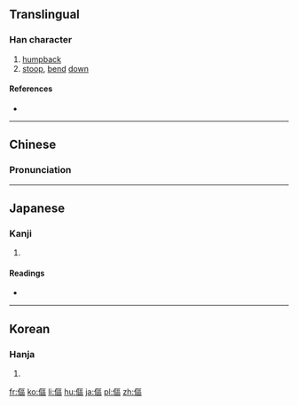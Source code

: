 {{also|伛}}
==Translingual==

===Han character===
{{Han char|rn=9|rad=人|as=11|sn=13|four=2121<sub>6</sub>|canj=人尸口口 (OSRR)|ids=⿰[[亻]][[區]]}}

# [[humpback]]
# [[stoop]], [[bend]] [[down]]

====References====
* {{Han ref|kx=0114.240|dkj=01020|dj=0244.010|hdz=10209.040|uh=50B4|ud=20660|bh=DCBA|bd=56506}}

----

==Chinese==
{{zh-forms|s=伛}}

===Pronunciation===
{{zh-pron
|m=yǔ
|c=jyu2
|mc=y
|oc=y
|ma=
|cat=n,v
}}

----

==Japanese==

===Kanji===
{{ja-kanji|grade=|rs=人11}}

# {{defn|lang=ja|sort=人11}}

====Readings====
* {{ja-readings|on=[[う]] (u)|kun=[[かがむ]] (kagamu), [[せむし]] (semushi)}}

----

==Korean==

===Hanja===
{{ko-hanja|hangeul=구|rv=gu|mr=ku}}

# {{defn|lang=ko|sort=人11}}

[[fr:傴]]
[[ko:傴]]
[[li:傴]]
[[hu:傴]]
[[ja:傴]]
[[pl:傴]]
[[zh:傴]]